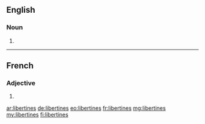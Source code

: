 ==English==

===Noun===
{{head|en|plural}}

# {{plural of|libertine|lang=en}}

----

==French==

===Adjective===
{{fr-adj-form}}

# {{feminine plural of|libertin|lang=fr}}

[[ar:libertines]]
[[de:libertines]]
[[eo:libertines]]
[[fr:libertines]]
[[mg:libertines]]
[[my:libertines]]
[[fi:libertines]]